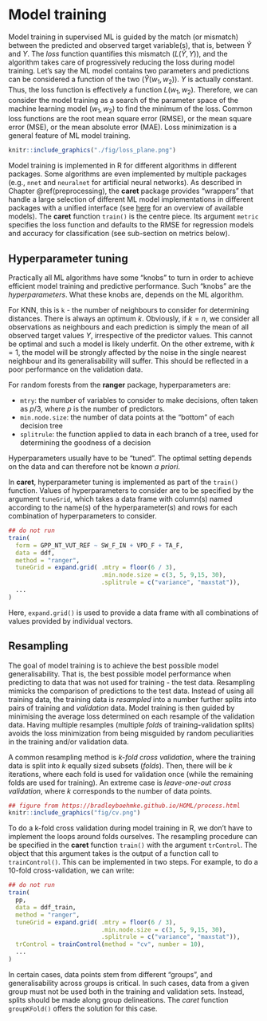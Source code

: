 # Model training {#training}

Model training in supervised ML is guided by the match (or mismatch) between the predicted and observed target variable(s), that is, between $\hat{Y}$ and $Y$. The *loss* function quantifies this mismatch ($L(\hat{Y}, Y)$), and the algorithm takes care of progressively reducing the loss during model training. Let's say the ML model contains two parameters and predictions can be considered a function of the two ($\hat{Y}(w_1, w_2)$). $Y$ is actually constant. Thus, the loss function is effectively a function $L(w_1, w_2)$. Therefore, we can consider the model training as a search of the parameter space of the machine learning model $(w_1, w_2)$ to find the minimum of the loss. Common loss functions are the root mean square error (RMSE), or the mean square error (MSE), or the mean absolute error (MAE). Loss minimization is a general feature of ML model training.

```r
knitr::include_graphics("./fig/loss_plane.png")
```

Model training is implemented in R for different algorithms in different packages. Some algorithms are even implemented by multiple packages (e.g., `nnet` and `neuralnet` for artificial neural networks). As described in Chapter \@ref(preprocessing), the **caret** package provides "wrappers" that handle a large selection of different ML model implementations in different packages with a unified interface (see [here](https://topepo.github.io/caret/available-models.html) for an overview of available models). The **caret** function `train()` is the centre piece. Its argument `metric` specifies the loss function and defaults to the RMSE for regression models and accuracy for classification (see sub-section on metrics below).

## Hyperparameter tuning

Practically all ML algorithms have some "knobs" to turn in order to achieve efficient model training and predictive performance. Such "knobs" are the *hyperparameters*. What these knobs are, depends on the ML algorithm.

For KNN, this is `k` - the number of neighbours to consider for determining distances. There is always an optimum $k$. Obviously, if $k = n$, we consider all observations as neighbours and each prediction is simply the mean of all observed target values $Y$, irrespective of the predictor values. This cannot be optimal and such a model is likely underfit. On the other extreme, with $k = 1$, the model will be strongly affected by the noise in the single nearest neighbour and its generalisability will suffer. This should be reflected in a poor performance on the validation data. 

For random forests from the **ranger** package, hyperparameters are:

- `mtry`: the number of variables to consider to make decisions, often taken as $p/3$, where $p$ is the number of predictors.
- `min.node.size`: the number of data points at the "bottom" of each decision tree
- `splitrule`: the function applied to data in each branch of a tree, used for determining the goodness of a decision

Hyperparameters usually have to be "tuned". The optimal setting depends on the data and can therefore not be known *a priori*.

In **caret**, hyperparameter tuning is implemented as part of the `train()` function. Values of hyperparameters to consider are to be specified by the argument `tuneGrid`, which takes a data frame with column(s) named according to the name(s) of the hyperparameter(s) and rows for each combination of hyperparameters to consider.

```r
## do not run
train(
  form = GPP_NT_VUT_REF ~ SW_F_IN + VPD_F + TA_F, 
  data = ddf, 
  method = "ranger",
  tuneGrid = expand.grid( .mtry = floor(6 / 3),
                          .min.node.size = c(3, 5, 9,15, 30),
                          .splitrule = c("variance", "maxstat")),
  ...
)
```

Here, `expand.grid()` is used to provide a data frame with all combinations of values provided by individual vectors.

## Resampling

The goal of model training is to achieve the best possible model generalisability. That is, the best possible model performance when predicting to data that was not used for training - the test data. Resampling mimicks the comparison of predictions to the test data. Instead of using all training data, the training data is *resampled* into a number further splits into pairs of training and *validation* data. Model training is then guided by minimising the average loss determined on each resample of the validation data. Having multiple resamples (multiple *folds* of training-validation splits) avoids the loss minimization from being misguided by random peculiarities in the training and/or validation data.

A common resampling method is *k-fold cross validation*, where the training data is split into *k* equally sized subsets (*folds*). Then, there will be *k* iterations, where each fold is used for validation once (while the remaining folds are used for training). An extreme case is *leave-one-out cross validation*, where *k* corresponds to the number of data points. 

```r
## figure from https://bradleyboehmke.github.io/HOML/process.html
knitr::include_graphics("fig/cv.png")
```

To do a k-fold cross validation during model training in R, we don't have to implement the loops around folds ourselves. The resampling procedure can be specified in the **caret** function `train()` with the argument `trControl`. The object that this argument takes is the output of a function call to `trainControl()`. This can be implemented in two steps. For example, to do a 10-fold cross-validation, we can write:

```r
## do not run
train(
  pp, 
  data = ddf_train, 
  method = "ranger",
  tuneGrid = expand.grid( .mtry = floor(6 / 3),
                          .min.node.size = c(3, 5, 9,15, 30),
                          .splitrule = c("variance", "maxstat")),
  trControl = trainControl(method = "cv", number = 10),
  ...
)
```

In certain cases, data points stem from different "groups", and generalisability across groups is critical. In such cases, data from a given group must not be used both in the training and validation sets. Instead, splits should be made along group delineations. The *caret* function `groupKFold()` offers the solution for this case.

